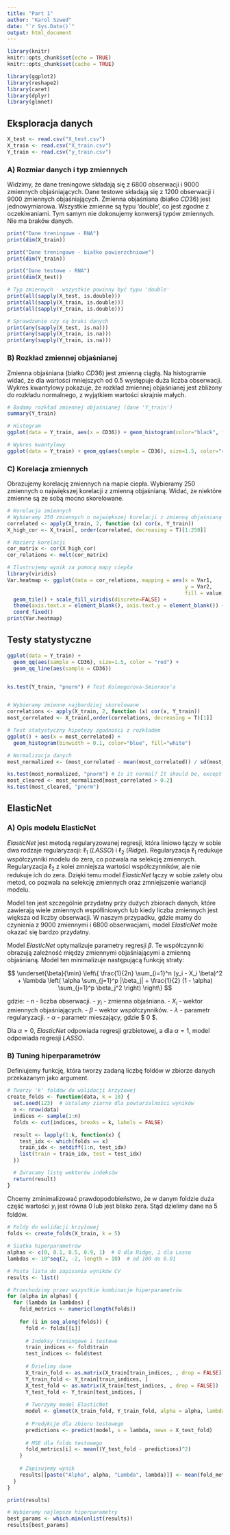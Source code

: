 ```yaml
---
title: "Part 1"
author: "Karol Szwed"
date: "`r Sys.Date()`"
output: html_document
---
```


```r
library(knitr)
knitr::opts_chunk$set(echo = TRUE)
knitr::opts_chunk$set(cache = TRUE)

library(ggplot2)
library(reshape2)
library(caret)
library(dplyr)
library(glmnet)
```

## Eksploracja danych

```r
X_test <- read.csv("X_test.csv")
X_train <- read.csv("X_train.csv")
Y_train <- read.csv("y_train.csv")
```

### A) Rozmiar danych i typ zmiennych

Widzimy, że dane treningowe składają się z $6800$ obserwacji i $9000$ zmiennych objaśniających. Dane testowe składają się z $1200$ obserwacji i $9000$ zmiennych objaśniających. Zmienna objaśniana (białko $CD36$) jest jednowymiarowa. Wszystkie zmienne są typu 'double', co jest zgodne z oczekiwaniami. Tym samym nie dokonujemy konwersji typów zmiennych. Nie ma braków danych.

```r
print("Dane treningowe - RNA")
print(dim(X_train))

print("Dane treningowe - białko powierzchniowe")
print(dim(Y_train))

print("Dane testowe - RNA")
print(dim(X_test))
```

```r
# Typ zmiennych - wszystkie powinny być typu 'double'
print(all(sapply(X_test, is.double)))
print(all(sapply(X_train, is.double)))
print(all(sapply(Y_train, is.double)))

# Sprawdzenie czy są braki danych
print(any(sapply(X_test, is.na)))
print(any(sapply(X_train, is.na)))
print(any(sapply(Y_train, is.na)))
```

### B) Rozkład zmiennej objaśnianej

Zmienna objaśniana (białko $CD36$) jest zmienną ciągłą. Na histogramie widać, że dla wartości mniejszych od $0.5$ występuje duża liczba obserwacji. Wykres kwantylowy pokazuje, że rozkład zmiennej objaśnianej jest zbliżony do rozkładu normalnego, z wyjątkiem wartości skrajnie małych.

```r
# Badamy rozkład zmiennej objaśnianej (dane 'Y_train')
summary(Y_train)

# Histogram
ggplot(data = Y_train, aes(x = CD36)) + geom_histogram(color="black", fill="white")

# Wykres kwantylowy
ggplot(data = Y_train) + geom_qq(aes(sample = CD36), size=1.5, color="red")

```
### C) Korelacja zmiennych

Obrazujemy korelację zmiennych na mapie ciepła. Wybieramy $250$ zmiennych o największej korelacji z zmienną objaśnianą. Widać, że niektóre zmienne są ze sobą mocno skorelowane.

```r
# Korelacja zmiennych
# Wybieramy 250 zmiennych o największej korelacji z zmienną objaśnianą
correlated <- apply(X_train, 2, function (x) cor(x, Y_train))
X_high_cor <- X_train[, order(correlated, decreasing = T)[1:250]]

# Macierz korelacji
cor_matrix <- cor(X_high_cor)
cor_relations <- melt(cor_matrix)

# Ilustrujemy wynik za pomocą mapy ciepła
library(viridis)
Var.heatmap <- ggplot(data = cor_relations, mapping = aes(x = Var1,
                                                          y = Var2,
                                                          fill = value)) +
  geom_tile() + scale_fill_viridis(discrete=FALSE) +
  theme(axis.text.x = element_blank(), axis.text.y = element_blank()) +
  coord_fixed()
print(Var.heatmap)
```

## Testy statystyczne


```r
ggplot(data = Y_train) +
  geom_qq(aes(sample = CD36), size=1.5, color = "red") +
  geom_qq_line(aes(sample = CD36))


ks.test(Y_train, "pnorm") # Test Kolmogorova-Smiernov'a


# Wybieramy zmienne najbardziej skorelowane
correlations <- apply(X_train, 2, function (x) cor(x, Y_train))
most_correlated <- X_train[,order(correlations, decreasing = T)[1]]

# Test statystyczny hipotezy zgodności z rozkładem
ggplot() + aes(x = most_correlated) + 
  geom_histogram(binwidth = 0.1, color="blue", fill="white")

# Normalizacja danych
most_normalized <- (most_correlated - mean(most_correlated)) / sd(most_correlated)

ks.test(most_normalized, "pnorm") # Is it normal? It should be, except this pike in 0
most_cleared <- most_normalized[most_correlated > 0.2]
ks.test(most_cleared, "pnorm")
```

## ElasticNet

### A) Opis modelu ElasticNet

_ElasticNet_ jest metodą regularyzowanej regresji, która liniowo łączy w sobie dwa rodzaje regularyzacji: $\ell_1$ (_LASSO_) i $\ell_2$ (_Ridge_). Regularyzacja $\ell_1$ redukuje współczynniki modelu do zera, co pozwala na selekcję zmiennych. Regularyzacja $\ell_2$ z kolei zmniejsza wartości współczynników, ale nie redukuje ich do zera. Dzięki temu model _ElasticNet_ łączy w sobie zalety obu metod, co pozwala na selekcję zmiennych oraz zmniejszenie wariancji modelu.

Model ten jest szczególnie przydatny przy dużych zbiorach danych, które zawierają wiele zmiennych współliniowych lub kiedy liczba zmiennych jest większa od liczby obserwacji. W naszym przypadku, gdzie mamy do czynienia z $9000$ zmiennymi i $6800$ obserwacjami, model _ElasticNet_ może okazać się bardzo przydatny.

Model _ElasticNet_ optymalizuje parametry regresji $\beta$. Te współczynniki obrazują zależność między zmiennymi objaśniającymi a zmienną objaśnianą.
Model ten minimalizuje następującą funkcję straty:

$$ \underset{\beta}{\min} \left\{ \frac{1}{2n} \sum_{i=1}^n (y_i - X_i \beta)^2 + \lambda \left( \alpha \sum_{j=1}^p |\beta_j| + \frac{1}{2} (1 - \alpha) \sum_{j=1}^p \beta_j^2 \right) \right\} $$

gdzie:
- $n$ - liczba obserwacji.
- $y_i$ - zmienna objaśniana.
- $X_i$ - wektor zmiennych objaśniających.
- $\beta$ - wektor współczynników.
- $\lambda$ - parametr regularyzacji.
- $\alpha$ - parametr mieszający, gdzie $ 0 \leq \alpha \leq 1 $.

Dla $\alpha = 0$, _ElasticNet_ odpowiada regresji grzbietowej, a dla $\alpha = 1$, model odpowiada regresji _LASSO_.

### B) Tuning hiperparametrów

Definiujemy funkcję, która tworzy zadaną liczbę foldów w zbiorze danych przekazanym jako argument.

```r
# Tworzy 'k' foldów do walidacji krzyżowej
create_folds <- function(data, k = 10) {
  set.seed(123)  # Ustalamy ziarno dla powtarzalności wyników
  n <- nrow(data)
  indices <- sample(1:n)
  folds <- cut(indices, breaks = k, labels = FALSE)

  result <- lapply(1:k, function(x) {
    test_idx <- which(folds == x)
    train_idx <- setdiff(1:n, test_idx)
    list(train = train_idx, test = test_idx)
  })

  # Zwracamy listę wektorów indeksów
  return(result)
}
```

Chcemy zminimalizować prawdopodobieństwo, że w danym foldzie duża część wartości $y_i$ jest równa $0$ lub jest blisko zera. Stąd dzielimy dane na $5$ foldów.

```r

# Foldy do walidacji krzyżowej
folds <- create_folds(X_train, k = 5)

# Siatka hiperparametrów
alphas <- c(0, 0.1, 0.5, 0.9, 1)  # 0 dla Ridge, 1 dla Lasso
lambdas <- 10^seq(2, -2, length = 10)  # od 100 do 0.01

# Pusta lista do zapisania wyników CV
results <- list()

# Przechodzimy przez wszystkie kombinacje hiperparametrów
for (alpha in alphas) {
  for (lambda in lambdas) {
    fold_metrics <- numeric(length(folds))
    
    for (i in seq_along(folds)) {
      fold <- folds[[i]]
      
      # Indeksy treningowe i testowe
      train_indices <- fold$train
      test_indices <- fold$test
      
      # Dzielimy dane
      X_train_fold <- as.matrix(X_train[train_indices, , drop = FALSE])
      Y_train_fold <- Y_train[train_indices, ]
      X_test_fold <- as.matrix(X_train[test_indices, , drop = FALSE])
      Y_test_fold <- Y_train[test_indices, ]
      
      # Tworzymy model ElasticNet
      model <- glmnet(X_train_fold, Y_train_fold, alpha = alpha, lambda = lambda)
      
      # Predykcje dla zbioru testowego
      predictions <- predict(model, s = lambda, newx = X_test_fold)
      
      # MSE dla foldu testowego
      fold_metrics[i] <- mean((Y_test_fold - predictions)^2)
    }
    
    # Zapisujemy wynik
    results[[paste("Alpha", alpha, "Lambda", lambda)]] <- mean(fold_metrics)
  }
}

print(results)

# Wybieramy najlepsze hiperparametry
best_params <- which.min(unlist(results))
results[best_params]

```


